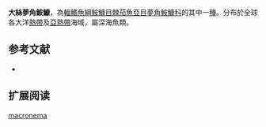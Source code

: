 {{Speciesbox
| name = 大絲夢角鮟鱇
| image = Oneirodes macronema.JPG
| image_caption = 
| status = NE
| status_system = IUCN3.1
| genus = Oneirodes
| species = macronema
| authority = [[Regan_&_Trewavas|Regan & Trewavas]], 1932
| synonyms = *''Dolopichthys macronema''<br /><small>Regan & Trewavas, 1932</small>
}}

'''大絲夢角鮟鱇'''，為[[輻鰭魚綱|輻鰭魚綱]][[鮟鱇目|鮟鱇目]][[棘茄魚亞目|棘茄魚亞目]][[夢角鮟鱇科|夢角鮟鱇科]]的其中一[[種|種]]。分布於全球各大洋[[熱帶|熱帶]]及[[亞熱帶|亞熱帶]]海域，屬深海魚類。

==参考文献==
*{{FishBase_species|genus=Oneirodes|species=macronema|year=2011|month=12}}

== 扩展阅读 ==
{{refbegin}}
{{wikispecies-inline|Oneirodes macronema|大絲夢角鮟鱇}}
{{refend}}
{{Taxonbar|from=Q3148674}}

[[Category:夢角鮟鱇屬|macronema]]